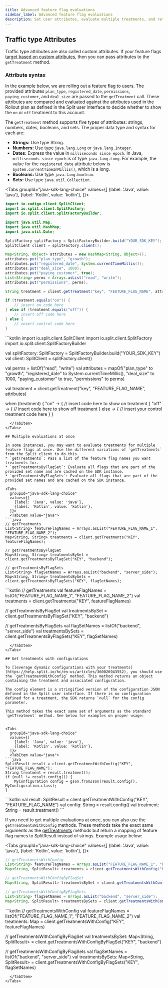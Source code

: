 ```yaml
---
title: Advanced feature flag evaluations
sidebar_label: Advanced feature flag evaluations
description: Set user attributes, evaluate multiple treatments, and retrieve treatment config data.
---
```


## Traffic type Attributes

Traffic type attributes are also called custom attributes. If your feature flags [target based on custom attributes](https://help.split.io/hc/en-us/articles/360020793231-Target-with-custom-attributes), then you can pass attributes to the `getTreatment` method.

### Attribute syntax

In the example below, we are rolling out a feature flag to users. The provided attributes `plan_type`, `registered_date`, `permissions`, `paying_customer`, and `deal_size` are passed to the `getTreatment` call. These attributes are compared and evaluated against the attributes used in the Rollout plan as defined in the Split user interface to decide whether to show the `on` or `off` treatment to this account.

The `getTreatment` method supports five types of attributes: strings, numbers, dates, booleans, and sets. The proper data type and syntax for each are:

* **Strings:** Use type String.
* **Numbers:** Use type `java.lang.Long` or `java.lang.Integer`.
* **Dates:** Express the value in `milliseconds since epoch`. In Java, `milliseconds since epoch` is of type `java.lang.Long`. For example, the value for the `registered_date` attribute below is `System.currentTimeInMillis()`, which is a long.
* **Booleans:** Use type `java.lang.boolean`.
* **Sets:** Use type `java.util.Collection`.


<Tabs
  groupId="java-sdk-lang-choice"
  values={[
    {label: 'Java', value: 'java'},
    {label: 'Kotlin', value: 'kotlin'},
  ]}>
  <TabItem value="java">
```java
import io.codigo.client.SplitClient;
import io.split.client.SplitFactory;
import io.split.client.SplitFactoryBuilder;

import java.util.Map;
import java.util.HashMap;
import java.util.Date;

SplitFactory splitFactory = SplitFactoryBuilder.build("YOUR_SDK_KEY");
SplitClient client = splitFactory.client();

Map<String, Object> attributes = new HashMap<String, Object>();
attributes.put("plan_type", "growth");
attributes.put("registered_date", System.currentTimeMillis());
attributes.put("deal_size", 1000);
attributes.put("paying_customer", true);
List<String> perms = Arrays.asList("read", "write");
attributes.put("permissions", perms);

String treatment = client.getTreatment("key", "FEATURE_FLAG_NAME", attributes);

if (treatment.equals("on")) {
    // insert on code here
} else if (treatment.equals("off")) {
    // insert off code here
} else {
    // insert control code here
}
```
  </TabItem>
  <TabItem value="kotlin">
```kotlin
import io.split.client.SplitClient
import io.split.client.SplitFactory
import io.split.client.SplitFactoryBuilder

val splitFactory: SplitFactory = SplitFactoryBuilder.build("YOUR_SDK_KEY")
val client: SplitClient = splitFactory.client()

val perms = listOf("read", "write")
val attributes = mapOf("plan_type" to "growth",
                        "registered_date" to System.currentTimeMillis(),
                        "deal_size" to 1000,
                        "paying_customer" to true,
                        "permissions" to perms)

val treatment = client.getTreatment("key", "FEATURE_FLAG_NAME", attributes)

when (treatment) {
    "on" -> {
        // insert code here to show on treatment
    }
    "off" -> {
        // insert code here to show off treatment
    }
    else -> {
        // insert your control treatment code here
    }
}
```
  </TabItem>
</Tabs>

## Multiple evaluations at once

In some instances, you may want to evaluate treatments for multiple feature flags at once. Use the different variations of `getTreatments` from the Split client to do this.
* `getTreatments`: Pass a list of the feature flag names you want treatments for.
* `getTreatmentsByFlagSet`: Evaluate all flags that are part of the provided set name and are cached on the SDK instance.
* `getTreatmentsByFlagSets`: Evaluate all flags that are part of the provided set names and are cached on the SDK instance.

<Tabs
  groupId="java-sdk-lang-choice"
  values={[
    {label: 'Java', value: 'java'},
    {label: 'Kotlin', value: 'kotlin'},
  ]}>
  <TabItem value="java">
```java
// getTreatments
List<String> featureFlagNames = Arrays.asList("FEATURE_FLAG_NAME_1", "FEATURE_FLAG_NAME_2");
Map<String, String> treatments = client.getTreatments("KEY", featureFlagNames);

// getTreatmentsByFlagSet
Map<String, String> treatmentsBySet = client.getTreatmentsByFlagSet("KEY", "backend");

// getTreatmentsByFlagSets
List<String> flagSetNames = Arrays.asList("backend", "server_side");
Map<String, String> treatmentsBySets = client.getTreatmentsByFlagSets("KEY", flagSetNames);
```
  </TabItem>
  <TabItem value="kotlin">
```kotlin
// getTreatments
val featureFlagNames = listOf("FEATURE_FLAG_NAME_1", "FEATURE_FLAG_NAME_2")
val treatments = client.getTreatments("KEY", featureFlagNames)

// getTreatmentsByFlagSet
val treatmentsBySet = client.getTreatmentsByFlagSet("KEY", "backend")

// getTreatmentsByFlagSets
val flagSetNames = listOf("backend", "server_side")
val treatmentsBySets = client.getTreatmentsByFlagSets("KEY", flagSetNames)
```
  </TabItem>
</Tabs>

## Get treatments with configurations

To [leverage dynamic configurations with your treatments](https://help.split.io/hc/en-us/articles/360026943552), you should use the `getTreatmentWithConfig` method. This method returns an object containing the treatment and associated configuration.

The config element is a stringified version of the configuration JSON defined in the Split user interface. If there is no configuration defined for a treatment, the SDK returns `null` for the config parameter.

This method takes the exact same set of arguments as the standard `getTreatment` method. See below for examples on proper usage:


<Tabs
  groupId="java-sdk-lang-choice"
  values={[
    {label: 'Java', value: 'java'},
    {label: 'Kotlin', value: 'kotlin'},
  ]}>
  <TabItem value="java">
```java
SplitResult result = client.getTreatmentWithConfig("KEY", "FEATURE_FLAG_NAME");
String treatment = result.treatment();
if (null != result.config()) {
    MyConfiguration config = gson.fromJson(result.config(), MyConfiguration.class);
}
```
  </TabItem>
  <TabItem value="kotlin">
```kotlin
val result: SplitResult = client.getTreatmentWithConfig("KEY", "FEATURE_FLAG_NAME")
val config: String = result.config()
val treatment: String = result.treatment()
```
  </TabItem>
</Tabs>

If you need to get multiple evaluations at once, you can also use the `getTreatmentsWithConfig` methods. These methods take the exact same arguments as the [getTreatments](#multiple-evaluations-at-once) methods but return a mapping of feature flag names to SplitResult instead of strings. Example usage below:


<Tabs
  groupId="java-sdk-lang-choice"
  values={[
    {label: 'Java', value: 'java'},
    {label: 'Kotlin', value: 'kotlin'},
  ]}>
  <TabItem value="java">
```java
// getTreatmentsWithConfig
List<String> featureFlagNames = Arrays.asList("FEATURE_FLAG_NAME_1", "FEATURE_FLAG_NAME_2");
Map<String, SplitResult> treatments = client.getTreatmentsWithConfig("KEY", featureFlagNames, attributes);

// getTreatmentsWithConfigByFlagSet
Map<String, SplitResult> treatmentsBySet = client.getTreatmentsWithConfigByFlagSet("KEY", "backend");

// getTreatmentsWithConfigByFlagSets
List<String> flagSetNames = Arrays.asList("backend", "server_side");
Map<String, SplitResult> treatmentsBySets = client.getTreatmentsWithConfigByFlagSets("KEY", flagSetNames);
```
  </TabItem>
  <TabItem value="kotlin">
```kotlin
// getTreatmentsWithConfig
val featureFlagNames = listOf("FEATURE_FLAG_NAME_1", "FEATURE_FLAG_NAME_2")
val treatments: Map<String, SplitResult> = client.getTreatmentsWithConfig("KEY", featureFlagNames)

// getTreatmentsWithConfigByFlagSet
val treatmentsBySet: Map<String, SplitResult> = client.getTreatmentsWithConfigByFlagSet("KEY", "backend")

// getTreatmentsWithConfigByFlagSets
val flagSetNames = listOf("backend", "server_side")
val treatmentsBySets: Map<String, SplitResult> = client.getTreatmentsWithConfigByFlagSets("KEY", flagSetNames)
```
  </TabItem>
</Tabs>